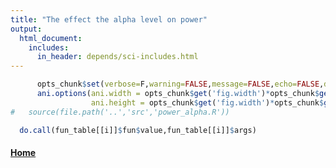 ```yaml
---
title: "The effect the alpha level on power"
output:  
  html_document:
    includes:
      in_header: depends/sci-includes.html
---
```


```r
      opts_chunk$set(verbose=F,warning=FALSE,message=FALSE,echo=FALSE,dpi=96,fig.width=5.5,fig.height=2.8)
      ani.options(ani.width = opts_chunk$get('fig.width')*opts_chunk$get('dpi'),
                  ani.height = opts_chunk$get('fig.width')*opts_chunk$get('dpi'))
#   source(file.path('..','src','power_alpha.R'))  
```

```r
  do.call(fun_table[[i]]$fun$value,fun_table[[i]]$args)
```
#### [Home](./demos.html) {#home}